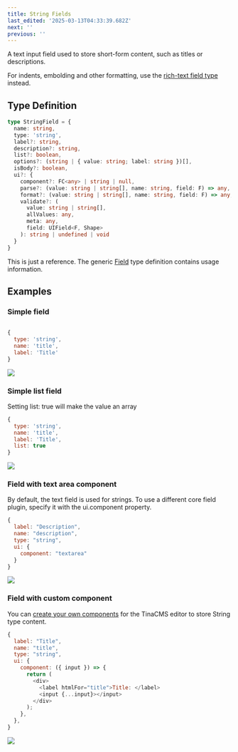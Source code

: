 ```yaml
---
title: String Fields
last_edited: '2025-03-13T04:33:39.682Z'
next: ''
previous: ''
---
```


A text input field used to store short-form content, such as titles or descriptions.

For indents, embolding and other formatting, use the [rich-text field type](/docs/reference/types/rich-text) instead.

## Type Definition

```ts
type StringField = {
  name: string,
  type: 'string',
  label?: string,
  description?: string,
  list?: boolean,
  options?: (string | { value: string; label: string })[],
  isBody?: boolean,
  ui?: {
    component?: FC<any> | string | null,
    parse?: (value: string | string[], name: string, field: F) => any,
    format?: (value: string | string[], name: string, field: F) => any,  
    validate?: (
      value: string | string[],
      allValues: any,
      meta: any,
      field: UIField<F, Shape>
    ): string | undefined | void
  }
}
```

This is just a reference. The generic [Field](/docs/reference/fields) type definition contains usage information.

## Examples

### Simple field

```javascript

{
  type: 'string',
  name: 'title',
  label: 'Title'
}
```

![](/img/docs/reference/hello-world.png)

### Simple list field

Setting list: true will make the value an array

```javascript
{
  type: 'string',
  name: 'title',
  label: 'Title',
  list: true
}
```

![](/img/docs/reference/value-hello-world.png)

### Field with text area component

By default, the text field is used for strings. To use a different core field plugin, specify it with the ui.component property.

```javascript
{
  label: "Description",
  name: "description",
  type: "string",
  ui: {
    component: "textarea"
  }
}
```

![](/img/docs/reference/description-example.png)

### Field with custom component

You can [create your own components](https://tina.io/docs/extending-tina/custom-field-components/) for the TinaCMS editor to store String type content.

```javascript
{
  label: "Title",
  name: "title",
  type: "string",
  ui: {
    component: ({ input }) => {
      return (
        <div>
          <label htmlFor="title">Title: </label>
          <input {...input}></input>
        </div>
      );
    },
  },
}
```

![](/img/docs/reference/title-hello-body.png)
